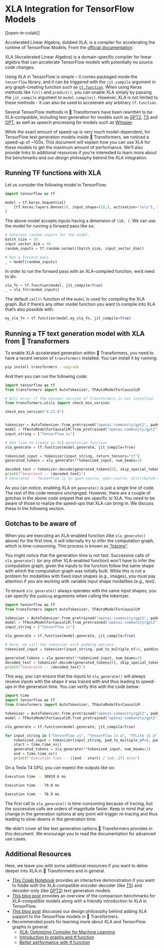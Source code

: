 <!--Copyright 2023 The HuggingFace Team. All rights reserved.

Licensed under the Apache License, Version 2.0 (the "License"); you may not use this file except in compliance with
the License. You may obtain a copy of the License at

http://www.apache.org/licenses/LICENSE-2.0

Unless required by applicable law or agreed to in writing, software distributed under the License is distributed on
an "AS IS" BASIS, WITHOUT WARRANTIES OR CONDITIONS OF ANY KIND, either express or implied. See the License for the
specific language governing permissions and limitations under the License.
-->

# XLA Integration for TensorFlow Models

[[open-in-colab]]

Accelerated Linear Algebra, dubbed XLA, is a compiler for accelerating the runtime of TensorFlow Models. From the [official documentation](https://www.tensorflow.org/xla):

XLA (Accelerated Linear Algebra) is a domain-specific compiler for linear algebra that can accelerate TensorFlow models with potentially no source code changes.

Using XLA in TensorFlow is simple – it comes packaged inside the `tensorflow` library, and it can be triggered with the `jit_compile` argument in any graph-creating function such as [`tf.function`](https://www.tensorflow.org/guide/intro_to_graphs). When using Keras methods like `fit()` and `predict()`, you can enable XLA simply by passing the `jit_compile` argument to `model.compile()`. However, XLA is not limited to these methods - it can also be used to accelerate any arbitrary `tf.function`.

Several TensorFlow methods in 🤗 Transformers have been rewritten to be XLA-compatible, including text generation for models such as [GPT2](https://huggingface.co/docs/transformers/model_doc/gpt2), [T5](https://huggingface.co/docs/transformers/model_doc/t5) and [OPT](https://huggingface.co/docs/transformers/model_doc/opt), as well as speech processing for models such as [Whisper](https://huggingface.co/docs/transformers/model_doc/whisper).

While the exact amount of speed-up is very much model-dependent, for TensorFlow text generation models inside 🤗 Transformers, we noticed a speed-up of ~100x. This document will explain how you can use XLA for these models to get the maximum amount of performance. We’ll also provide links to additional resources if you’re interested to learn more about the benchmarks and our design philosophy behind the XLA integration.

## Running TF functions with XLA

Let us consider the following model in TensorFlow:

```py
import tensorflow as tf

model = tf.keras.Sequential(
    [tf.keras.layers.Dense(10, input_shape=(10,), activation="relu"), tf.keras.layers.Dense(5, activation="softmax")]
)
```

The above model accepts inputs having a dimension of `(10, )`. We can use the model for running a forward pass like so:

```py
# Generate random inputs for the model.
batch_size = 16
input_vector_dim = 10
random_inputs = tf.random.normal((batch_size, input_vector_dim))

# Run a forward pass.
_ = model(random_inputs)
```

In order to run the forward pass with an XLA-compiled function, we’d need to do:

```py
xla_fn = tf.function(model, jit_compile=True)
_ = xla_fn(random_inputs)
```

The default `call()` function of the `model` is used for compiling the XLA graph. But if there’s any other model function you want to compile into XLA that’s also possible with:

```py
my_xla_fn = tf.function(model.my_xla_fn, jit_compile=True)
```

## Running a TF text generation model with XLA from 🤗 Transformers

To enable XLA-accelerated generation within 🤗 Transformers, you need to have a recent version of `transformers` installed. You can install it by running:

```bash
pip install transformers --upgrade
```

And then you can run the following code:

```py
import tensorflow as tf
from transformers import AutoTokenizer, TFAutoModelForCausalLM

# Will error if the minimal version of Transformers is not installed.
from transformers.utils import check_min_version

check_min_version("4.21.0")


tokenizer = AutoTokenizer.from_pretrained("openai-community/gpt2", padding_side="left", pad_token="</s>")
model = TFAutoModelForCausalLM.from_pretrained("openai-community/gpt2")
input_string = ["TensorFlow is"]

# One line to create an XLA generation function
xla_generate = tf.function(model.generate, jit_compile=True)

tokenized_input = tokenizer(input_string, return_tensors="tf")
generated_tokens = xla_generate(**tokenized_input, num_beams=2)

decoded_text = tokenizer.decode(generated_tokens[0], skip_special_tokens=True)
print(f"Generated -- {decoded_text}")
# Generated -- TensorFlow is an open-source, open-source, distributed-source application # framework for the
```

As you can notice, enabling XLA on `generate()` is just a single line of code. The rest of the code remains unchanged. However, there are a couple of gotchas in the above code snippet that are specific to XLA. You need to be aware of those to realize the speed-ups that XLA can bring in. We discuss these in the following section. 

## Gotchas to be aware of

When you are executing an XLA-enabled function (like `xla_generate()` above) for the first time, it will internally try to infer the computation graph, which is time-consuming.  This process is known as [“tracing”](https://www.tensorflow.org/guide/intro_to_graphs#when_is_a_function_tracing). 

You might notice that the generation time is not fast. Successive calls of `xla_generate()` (or any other XLA-enabled function) won’t have to infer the computation graph, given the inputs to the function follow the same shape with which the computation graph was initially built. While this is not a problem for modalities with fixed input shapes (e.g., images), you must pay attention if you are working with variable input shape modalities (e.g., text).

To ensure `xla_generate()` always operates with the same input shapes, you can specify the `padding` arguments when calling the tokenizer. 

```py
import tensorflow as tf
from transformers import AutoTokenizer, TFAutoModelForCausalLM

tokenizer = AutoTokenizer.from_pretrained("openai-community/gpt2", padding_side="left", pad_token="</s>")
model = TFAutoModelForCausalLM.from_pretrained("openai-community/gpt2")
input_string = ["TensorFlow is"]

xla_generate = tf.function(model.generate, jit_compile=True)

# Here, we call the tokenizer with padding options.
tokenized_input = tokenizer(input_string, pad_to_multiple_of=8, padding=True, return_tensors="tf")

generated_tokens = xla_generate(**tokenized_input, num_beams=2)
decoded_text = tokenizer.decode(generated_tokens[0], skip_special_tokens=True)
print(f"Generated -- {decoded_text}")
```

This way, you can ensure that the inputs to `xla_generate()` will always receive inputs with the shape it was traced with and thus leading to speed-ups in the generation time. You can verify this with the code below:

```py
import time
import tensorflow as tf
from transformers import AutoTokenizer, TFAutoModelForCausalLM

tokenizer = AutoTokenizer.from_pretrained("openai-community/gpt2", padding_side="left", pad_token="</s>")
model = TFAutoModelForCausalLM.from_pretrained("openai-community/gpt2")

xla_generate = tf.function(model.generate, jit_compile=True)

for input_string in ["TensorFlow is", "TensorFlow is a", "TFLite is a"]:
    tokenized_input = tokenizer(input_string, pad_to_multiple_of=8, padding=True, return_tensors="tf")
    start = time.time_ns()
    generated_tokens = xla_generate(**tokenized_input, num_beams=2)
    end = time.time_ns()
    print(f"Execution time -- {(end - start) / 1e6:.1f} ms\n")
```

On a Tesla T4 GPU, you can expect the outputs like so:

```bash
Execution time -- 30819.6 ms

Execution time -- 79.0 ms

Execution time -- 78.9 ms
```
The first call to `xla_generate()` is time-consuming because of tracing, but the successive calls are orders of magnitude faster. Keep in mind that any change in the generation options at any point will trigger re-tracing and thus leading to slow-downs in the generation time. 

We didn’t cover all the text generation options 🤗 Transformers provides in this document. We encourage you to read the documentation for advanced use cases.

## Additional Resources

Here, we leave you with some additional resources if you want to delve deeper into XLA in 🤗 Transformers and in general. 
 
* [This Colab Notebook](https://colab.research.google.com/github/huggingface/blog/blob/main/notebooks/91_tf_xla_generate.ipynb) provides an interactive demonstration if you want to fiddle with the XLA-compatible encoder-decoder (like [T5](https://huggingface.co/docs/transformers/model_doc/t5)) and decoder-only (like [GPT2](https://huggingface.co/docs/transformers/model_doc/gpt2)) text generation models. 
* [This blog post](https://huggingface.co/blog/tf-xla-generate) provides an overview of the comparison benchmarks for XLA-compatible models along with a friendly introduction to XLA in TensorFlow. 
* [This blog post](https://blog.tensorflow.org/2022/11/how-hugging-face-improved-text-generation-performance-with-xla.html) discusses our design philosophy behind adding XLA support to the TensorFlow models in 🤗 Transformers. 
* Recommended posts for learning more about XLA and TensorFlow graphs in general:
    * [XLA: Optimizing Compiler for Machine Learning](https://www.tensorflow.org/xla)
    * [Introduction to graphs and tf.function](https://www.tensorflow.org/guide/intro_to_graphs)
    * [Better performance with tf.function](https://www.tensorflow.org/guide/function)
